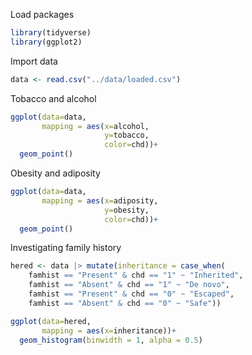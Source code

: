 Load packages
```r
library(tidyverse)
library(ggplot2)
```

Import data
```r
data <- read.csv("../data/loaded.csv")
```

Tobacco and alcohol
```r
ggplot(data=data,
       mapping = aes(x=alcohol,
                     y=tobacco,
                     color=chd))+
  geom_point()
```

Obesity and adiposity
```r
ggplot(data=data,
       mapping = aes(x=adiposity,
                     y=obesity,
                     color=chd))+
  geom_point()
```

Investigating family history
```r
hered <- data |> mutate(inheritance = case_when(
    famhist == "Present" & chd == "1" ~ "Inherited",
    famhist == "Absent" & chd == "1" ~ "De novo",
    famhist == "Present" & chd == "0" ~ "Escaped",
    famhist == "Absent" & chd == "0" ~ "Safe"))

ggplot(data=hered,
       mapping = aes(x=inheritance))+
  geom_histogram(binwidth = 1, alpha = 0.5)

```

